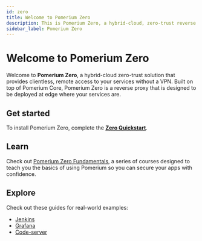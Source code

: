 ```yaml
---
id: zero
title: Welcome to Pomerium Zero
description: This is Pomerium Zero, a hybrid-cloud, zero-trust reverse proxy that provides seamless access to your services.
sidebar_label: Pomerium Zero
---
```


# Welcome to Pomerium Zero

Welcome to **Pomerium Zero**, a hybrid-cloud zero-trust solution that provides clientless, remote access to your services without a VPN. Built on top of Pomerium Core, Pomerium Zero is a reverse proxy that is designed to be deployed at edge where your services are.

## Get started

To install Pomerium Zero, complete the [**Zero Quickstart**](/docs/quickstart).

## Learn

Check out [Pomerium Zero Fundamentals](/docs/courses), a series of courses designed to teach you the basics of using Pomerium so you can secure your apps with confidence.

## Explore

Check out these guides for real-world examples:

- [Jenkins](/docs/guides/jenkins)
- [Grafana](/docs/guides/grafana)
- [Code-server](/docs/guides/code-server)
